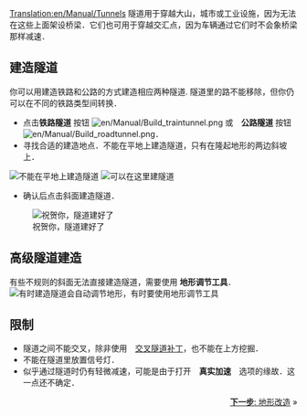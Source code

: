 [[Translation:en/Manual/Tunnels]]
{{zh/Manual/Tutorial/教程}}
隧道用于穿越大山，城市或工业设施，因为无法在这些上面架设桥梁．它们也可用于穿越交汇点，因为车辆通过它们时不会象桥梁那样减速．

==建造隧道==
你可以用建造铁路和公路的方式建造相应两种隧道. 隧道里的路不能移除，但你仍可以在不同的铁路类型间转换．
* 点击'''铁路隧道''' 按钮 [[File:en/Manual/Build traintunnel.png]] 或　'''公路隧道''' 按钮 [[File:en/Manual/Build roadtunnel.png]]．
* 寻找合适的建造地点．不能在平地上建造隧道，只有在隆起地形的两边斜坡上．
[[File:en/Manual/Tunnel try.png|none|frame|不能在平地上建造隧道]]
[[File:en/Manual/Tunnel prepare first.png|none|frame|可以在这里建隧道]]
* 确认后点击斜面建造隧道．
[[File:en/Manual/Tunnel built first.png|none|frame|祝贺你，隧道建好了]]

==高级隧道建造==
有些不规则的斜面无法直接建造隧道，需要使用 '''地形调节工具'''．
[[File:en/Manual/Tunnel prepare second.png|none|frame|有时建造隧道会自动调节地形，有时要使用地形调节工具]]

==限制==
* 隧道之间不能交叉，除非使用　[[en/Archive/Manual/Crossing tunnels|交叉隧道补丁]]，也不能在上方挖掘．
* 不能在隧道里放置信号灯．
* 似乎通过隧道时仍有轻微减速，可能是由于打开　'''真实加速'''　选项的缘故．这一点还不确定．

<span style="float: right">[[zh/教程/地形改造|'''下一步''': 地形改造]] &raquo;</span>